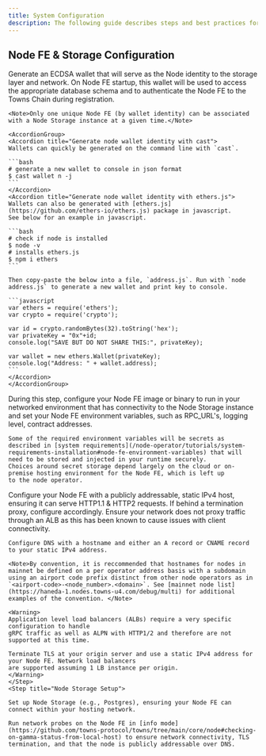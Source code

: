 ```yaml
---
title: System Configuration
description: The following guide describes steps and best practices for configuring a Towns Stream Node after meeting the [system requirements](/node-operator/tutorials/system-requirements-installation).
---
```


## Node FE & Storage Configuration 

<Steps>
  <Step title="Generate configuration associated with the Node Storage">
    Generate an ECDSA wallet that will serve as the Node identity to the storage layer and network. On Node FE startup, this wallet will be used to access the appropriate
    database schema and to authenticate the Node FE to the Towns Chain during registration.

    <Note>Only one unique Node FE (by wallet identity) can be associated with a Node Storage instance at a given time.</Note>

    <AccordionGroup>
    <Accordion title="Generate node wallet identity with cast">
    Wallets can quickly be generated on the command line with `cast`.

    ```bash
    # generate a new wallet to console in json format
    $ cast wallet n -j
    ```
    </Accordion>
    <Accordion title="Generate node wallet identity with ethers.js">
    Wallets can also be generated with [ethers.js](https://github.com/ethers-io/ethers.js) package in javascript.
    See below for an example in javascript.

    ```bash
    # check if node is installed
    $ node -v
    # installs ethers.js
    $ npm i ethers
    ```

    Then copy-paste the below into a file, `address.js`. Run with `node address.js` to generate a new wallet and print key to console.

    ```javascript
    var ethers = require('ethers');
    var crypto = require('crypto');

    var id = crypto.randomBytes(32).toString('hex');
    var privateKey = "0x"+id;
    console.log("SAVE BUT DO NOT SHARE THIS:", privateKey);

    var wallet = new ethers.Wallet(privateKey);
    console.log("Address: " + wallet.address);
    ```
    </Accordion>
    </AccordionGroup>

  </Step>
  <Step title="Generate configuration associated with the Node FE">
    During this step, configure your Node FE image or binary
    to run in your networked environment that has connectivity to the Node Storage instance
    and set your Node FE environment variables, such as RPC_URL's, logging level, contract addresses. 
    
    Some of the required environment variables will be secrets as described in [system requirements](/node-operator/tutorials/system-requirements-installation#node-fe-environment-variables) that will need to be stored and injected in your runtime securely. 
    Choices around secret storage depend largely on the cloud or on-premise hosting environment for the Node FE, which is left up 
    to the node operator.
  </Step>
  <Step title="Node Front End (FE)">
    Configure your Node FE with a publicly addressable, static IPv4 host, ensuring it can serve HTTP1.1 & HTTP2 requests. 
    If behind a termination proxy, configure accordingly. Ensure your network does not proxy traffic through an ALB as this
    has been known to cause issues with client connectivity.

    Configure DNS with a hostname and either an A record or CNAME record to your static IPv4 address.

    <Note>By convention, it is reccommended that hostnames for nodes in mainnet be defined on a per operator address basis with a subdomain using an airport code prefix distinct from other node operators as in `<airport-code>-<node_number>.<domain>`. See [mainnet node list](https://haneda-1.nodes.towns-u4.com/debug/multi) for additional examples of the convention. </Note>

    <Warning>
    Application level load balancers (ALBs) require a very specific configuration to handle
    gRPC traffic as well as ALPN with HTTP1/2 and therefore are not supported at this time.

    Terminate TLS at your origin server and use a static IPv4 address for your Node FE. Network load balancers
    are supported assuming 1 LB instance per origin.
    </Warning>
    </Step>
    <Step title="Node Storage Setup">

    Set up Node Storage (e.g., Postgres), ensuring your Node FE can connect within your hosting network.

    Run network probes on the Node FE in [info mode](https://github.com/towns-protocol/towns/tree/main/core/node#checking-on-gamma-status-from-local-host) to ensure network connectivity, TLS termination, and that the node is publicly addressable over DNS.

  </Step>
</Steps>


